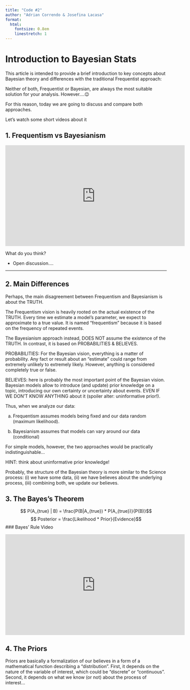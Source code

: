 ```yaml
---
title: "Code #2"
author: "Adrian Correndo & Josefina Lacasa"
format:
  html:
    fontsize: 0.8em
    linestretch: 1
---
```


# Introduction to Bayesian Stats

This article is intended to provide a brief introduction to key concepts about Bayesian theory and differences with the traditional Frequentist approach:

::: callout-important

Neither of both, Frequentist or Bayesian, are always the most suitable solution for your analysis. However....😉

:::

For this reason, today we are going to discuss and compare both approaches.

Let's watch some short videos about it

## 1. Frequentism vs Bayesianism

::: {align="center"}
<iframe width="560" height="315" src="https://www.youtube.com/embed/tsuJM_bHSgA" frameborder="0" allowfullscreen> </iframe>
:::

What do you think?

-   Open discussion....

------------------------------------------------------------------------

## 2. Main Differences

Perhaps, the main disagreement between Frequentism and Bayesianism is about the TRUTH.

The Frequentism vision is heavily rooted on the actual existence of the TRUTH. Every time we estimate a model's parameter, we expect to approximate to a true value. It is named "frequentism" because it is based on the frequency of repeated events.

The Bayesianism approach instead, DOES NOT assume the existence of the TRUTH. In contrast, it is based on PROBABILITIES & BELIEVES.

PROBABILITIES: For the Bayesian vision, everything is a matter of probability. Any fact or result about an "estimate" could range from extremely unlikely to extremely likely. However, anything is considered completely true or false.

BELIEVES: here is probably the most important point of the Bayesian vision. Bayesian models allow to introduce (and update) prior knowledge on a topic, introducing our own certainty or uncertainty about events. EVEN IF WE DON'T KNOW ANYTHING about it (spoiler alter: uninformative prior!).

Thus, when we analyze our data:

a.  Frequentism assumes models being fixed and our data random (maximum likelihood).

b.  Bayesianism assumes that models can vary around our data (conditional)

::: callout-note
For simple models, however, the two approaches would be practically indistinguishable...

HINT: think about uninformative prior knowledge!
:::

Probably, the structure of the Bayesian theory is more similar to the Science process: (i) we have some data, (ii) we have believes about the underlying process, (iii) combining both, we update our believes.

## 3. The Bayes's Theorem

$$ P(A_{true} | B)  = \frac{P(B|A_{true}) * P(A_{true})}{P(B)}$$ $$ Posterior  = \frac{Likelihood * Prior}{Evidence}$$ \### Bayes' Rule Video

::: {align="center"}
<iframe width="560" height="315" src="https://www.youtube.com/embed/HZGCoVF3YvM" frameborder="0" allowfullscreen> </iframe>
:::

## 4. The Priors

Priors are basically a formalization of our believes in a form of a mathematical function describing a "distribution". First, it depends on the nature of the variable of interest, which could be "discrete" or "continuous". Second, it depends on what we know (or not) about the process of interest...

